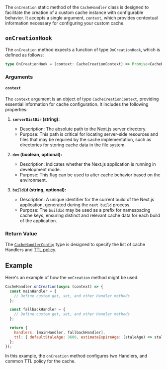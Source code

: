The `onCreation` static method of the `CacheHandler` class is designed to facilitate the creation of a custom cache instance with configurable behavior. It accepts a single argument, `context`, which provides contextual information necessary for configuring your custom cache.

## `onCreationHook`

The `onCreation` method expects a function of type `OnCreationHook`, which is defined as follows:

```typescript
type OnCreationHook = (context: CacheCreationContext) => Promise<CacheHandlerConfig> | CacheHandlerConfig;
```

### Arguments

#### `context`

The `context` argument is an object of type `CacheCreationContext`, providing essential information for cache configuration. It includes the following properties:

1. **`serverDistDir` (string):**

   - Description: The absolute path to the Next.js server directory.
   - Purpose: This path is critical for locating server-side resources and files that may be required by the cache implementation, such as directories for storing cache data in the file system.

2. **`dev` (boolean, optional):**

   - Description: Indicates whether the Next.js application is running in development mode.
   - Purpose: This flag can be used to alter cache behavior based on the environment.

3. **`buildId` (string, optional):**

   - Description: A unique identifier for the current build of the Next.js application, generated during the `next build` process.
   - Purpose: The `buildId` may be used as a prefix for namespacing cache keys, ensuring distinct and relevant cache data for each build of the application.

### Return Value

The [`CacheHandlerConfig`](/api-reference/cache-handler-config) type is designed to specify the list of cache Handlers and [TTL policy](/api-reference/ttl-parameters).

## Example

Here's an example of how the `onCreation` method might be used:

```js filename="cache-handler.mjs"
CacheHandler.onCreation(async (context) => {
  const mainHandler = {
    // Define custom get, set, and other Handler methods
  };

  const fallbackHandler = {
    // Define custom get, set, and other Handler methods
  };

  return {
    handlers: [mainHandler, fallbackHandler],
    ttl: { defaultStaleAge: 3600, estimateExpireAge: (staleAge) => staleAge * 2 },
  };
});
```

In this example, the `onCreation` method configures two Handlers, and common TTL policy for the cache.
